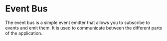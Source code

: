 # Event Bus

The event bus is a simple event emitter that allows you to subscribe to events and emit them. It is used to communicate between the different parts of the application.
